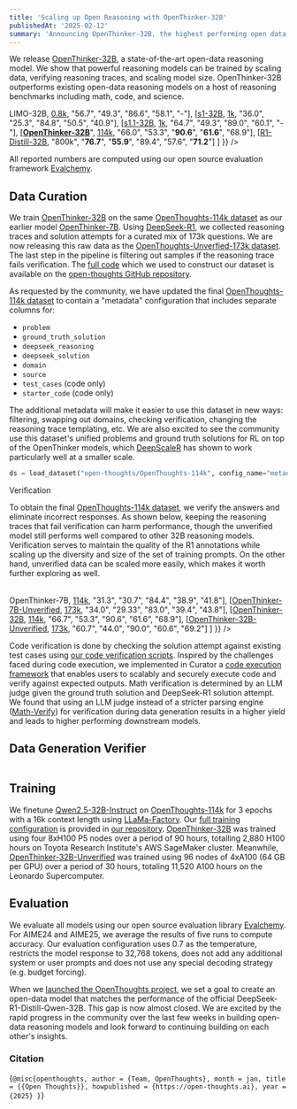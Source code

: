 ```yaml
---
title: 'Scaling up Open Reasoning with OpenThinker-32B'
publishedAt: '2025-02-12'
summary: 'Announcing OpenThinker-32B, the highest performing open data reasoning model to date.'
---
```

We release [OpenThinker-32B](https://huggingface.co/open-thoughts/OpenThinker-32B), a state-of-the-art open-data reasoning model. We show that powerful reasoning models can be trained by scaling data, verifying reasoning traces, and scaling model size. OpenThinker-32B outperforms existing open-data reasoning models on a host of reasoning benchmarks including math, code, and science.

<Table
  data={{
    headers: [
      "Model",
      "Dataset",
      "AIME24",
      "AIME25 I",
      "MATH500",
      "GPQA-D",
      "LCBv2"
    ],
    rows: [
      [<a href='https://huggingface.co/GAIR/LIMO'>LIMO-32B</a>, <a href="https://huggingface.co/datasets/GAIR/LIMO">0.8k</a>, "56.7", "49.3", "86.6", "58.1", "-"],
      [<a href='https://huggingface.co/simplescaling/s1-32B'>s1-32B</a>, <a href="https://huggingface.co/datasets/simplescaling/s1K">1k</a>, "36.0", "25.3", "84.8", "50.5", "40.9"],
      [<a href='https://huggingface.co/simplescaling/s1.1-32B'>s1.1-32B</a>, <a href="https://huggingface.co/datasets/simplescaling/s1K-1.1">1k</a>, "64.7", "49.3", "89.0", "60.1", "-"],
      [<a href='https://huggingface.co/GAIR/LIMO'><b>OpenThinker-32B</b></a>", <a href="https://huggingface.co/datasets/open-thoughts/OpenThoughts-114k">114k</a>, "66.0", "53.3", "<b>90.6</b>", "<b>61.6</b>", "68.9"],
      [<a href='https://huggingface.co/deepseek-ai/DeepSeek-R1-Distill-Qwen-32B'>R1-Distill-32B</a>, "800k", "<b>76.7</b>", "<b>55.9</b>", "89.4", "57.6", "<b>71.2</b>"]
    ]
  }}
/>

All reported numbers are computed using our open source evaluation framework [Evalchemy](https://github.com/mlfoundations/evalchemy). 

## Data Curation
We train [OpenThinker-32B](https://huggingface.co/open-thoughts/OpenThinker-32B) on the same [OpenThoughts-114k dataset](https://huggingface.co/datasets/open-thoughts/OpenThoughts-114k) as our earlier model [OpenThinker-7B](https://huggingface.co/open-thoughts/OpenThinker-7B). Using [DeepSeek-R1](https://github.com/deepseek-ai/DeepSeek-R1), we collected reasoning traces and solution attempts for a curated mix of 173k questions. We are now releasing this raw data as the [OpenThoughts-Unverfied-173k dataset](https://huggingface.co/datasets/open-thoughts/OpenThoughts-Unverified-173k). The last step in the pipeline is filtering out samples if the reasoning trace fails verification. The [full code](https://github.com/open-thoughts/open-thoughts/tree/main/open_thoughts) which we used to construct our dataset is available on the [open-thoughts GitHub repository](https://github.com/open-thoughts/open-thoughts). 

As requested by the community, we have updated the final [OpenThoughts-114k dataset](https://huggingface.co/datasets/open-thoughts/OpenThoughts-114k) to contain a "metadata" configuration that includes separate columns for:
- `problem`
- `ground_truth_solution`
- `deepseek_reasoning`
- `deepseek_solution`
- `domain`
- `source`
- `test_cases` (code only)
- `starter_code` (code only) 

The additional metadata will make it easier to use this dataset in new ways: filtering, swapping out domains, checking verification, changing the reasoning trace templating, etc. We are also excited to see the community use this dataset's unified problems and ground truth solutions for RL on top of the OpenThinker models, which [DeepScaleR](https://pretty-radio-b75.notion.site/DeepScaleR-Surpassing-O1-Preview-with-a-1-5B-Model-by-Scaling-RL-19681902c1468005bed8ca303013a4e2) has shown to work particularly well at a smaller scale.

```python
ds = load_dataset("open-thoughts/OpenThoughts-114k", config_name="metadata")
```

Verification

To obtain the final [OpenThoughts-114k dataset](https://huggingface.co/datasets/open-thoughts/OpenThoughts-114k), we verify the answers and eliminate incorrect responses. As shown below, keeping the reasoning traces that fail verification can harm performance, though the unverified model still performs well compared to other 32B reasoning models. Verification serves to maintain the quality of the R1 annotations while scaling up the diversity and size of the set of training prompts. On the other hand, unverified data can be scaled more easily, which makes it worth further exploring as well.

<Table
  data={{
    headers: [
      "Model",
      "Dataset",
      "AIME24",
      "AIME25 I",
      "MATH500",
      "GPQA-D",
      "LCBv2"
    ],
    rows: [
      [<a href="https://huggingface.co/open-thoughts/OpenThinker-7B">OpenThinker-7B</a>, <a href="https://huggingface.co/datasets/open-thoughts/OpenThoughts-114k">114k</a>, "31.3", "30.7", "84.4", "38.9", "41.8"],
      [<a href="https://huggingface.co/open-thoughts/OpenThinker-7B-Unverified">OpenThinker-7B-Unverified</a>, <a href="https://huggingface.co/datasets/open-thoughts/OpenThoughts-Unverified-173k">173k</a>, "34.0", "29.33", "83.0", "39.4", "43.8"],
      [<a href="https://huggingface.co/open-thoughts/OpenThinker-32B">OpenThinker-32B</a>, <a href="https://huggingface.co/datasets/open-thoughts/OpenThoughts-114k">114k</a>, "66.7", "53.3", "90.6", "61.6", "68.9"],
      [<a href="https://huggingface.co/open-thoughts/OpenThinker-32B-Unverified">OpenThinker-32B-Unverified</a>, <a href="https://huggingface.co/datasets/open-thoughts/OpenThoughts-Unverified-173k">173k</a>, "60.7", "44.0", "90.0", "60.6", "69.2"]
    ]
  }}
/>

Code verification is done by checking the solution attempt against existing test cases using [our code verification scripts](https://github.com/bespokelabsai/curator/tree/main/examples/bespoke-stratos-data-generation/util). Inspired by the challenges faced during code execution, we implemented in Curator a [code execution framework](https://github.com/bespokelabsai/curator/tree/main/examples/code-execution) that enables users to scalably and securely execute code and verify against expected outputs. Math verification is determined by an LLM judge given the ground truth solution and DeepSeek-R1 solution attempt. We found that using an LLM judge instead of a stricter parsing engine ([Math-Verify](https://github.com/huggingface/Math-Verify)) for verification during data generation results in a higher yield and leads to higher performing downstream models. 

## Data Generation Verifier
<Table
  data={{
    headers: [
      "Data Generation Verifier",
      "Dataset",
      "Evaluation Verifier",
      "AIME25 I",
      "MATH500"
    ],
    rows: [
      ["LLM judge (OpenThinker-7B)", "114k", "Hendrycks (default)", "31.3", "84.4"],
      ["LLM judge (OpenThinker-7B)", "83k", "Math-Verify", "44.0", "89.0"],
      ["Math-Verify", "114k", "Hendrycks (default)", "23.0", "55.0"],
      ["Math-Verify", "83k", "Math-Verify", "22.7", "82.2"]
    ]
  }}
/>

## Training
We finetune [Qwen2.5-32B-Instruct](https://huggingface.co/Qwen/Qwen2.5-32B-Instruct) on [OpenThoughts-114k](https://huggingface.co/datasets/open-thoughts/OpenThoughts-114k) for 3 epochs with a 16k context length using [LLaMa-Factory](https://github.com/hiyouga/LLaMA-Factory). Our [full training configuration](https://github.com/open-thoughts/open-thoughts/blob/main/train/OpenThinker-32B.yaml) is provided in [our repository](https://github.com/open-thoughts/open-thoughts). [OpenThinker-32B](https://huggingface.co/open-thoughts/OpenThinker-32B) was trained using four 8xH100 P5 nodes over a period of 90 hours, totalling 2,880 H100 hours on Toyota Research Institute's AWS SageMaker cluster. Meanwhile, [OpenThinker-32B-Unverified](https://huggingface.co/open-thoughts/OpenThinker-32B-Unverified) was trained using 96 nodes of 4xA100 (64 GB per GPU) over a period of 30 hours, totaling 11,520 A100 hours on the Leonardo Supercomputer.

## Evaluation
We evaluate all models using our open source evaluation library [Evalchemy](https://github.com/mlfoundations/evalchemy). For AIME24 and AIME25, we average the results of five runs to compute accuracy. Our evaluation configuration uses 0.7 as the temperature, restricts the model response to 32,768 tokens, does not add any additional system or user prompts and does not use any special decoding strategy (e.g. budget forcing).

When we [launched the OpenThoughts project](https://www.open-thoughts.ai/blog/launch), we set a goal to create an open-data model that matches the performance of the official DeepSeek-R1-Distill-Qwen-32B. This gap is now almost closed. We are excited by the rapid progress in the community over the last few weeks in building open-data reasoning models and look forward to continuing building on each other's insights. 

### Citation
<Citation>{`@misc{openthoughts,
  author = {Team, OpenThoughts},
  month = jan,
  title = {{Open Thoughts}},
  howpublished = {https://open-thoughts.ai},
  year = {2025}
}`}</Citation>

